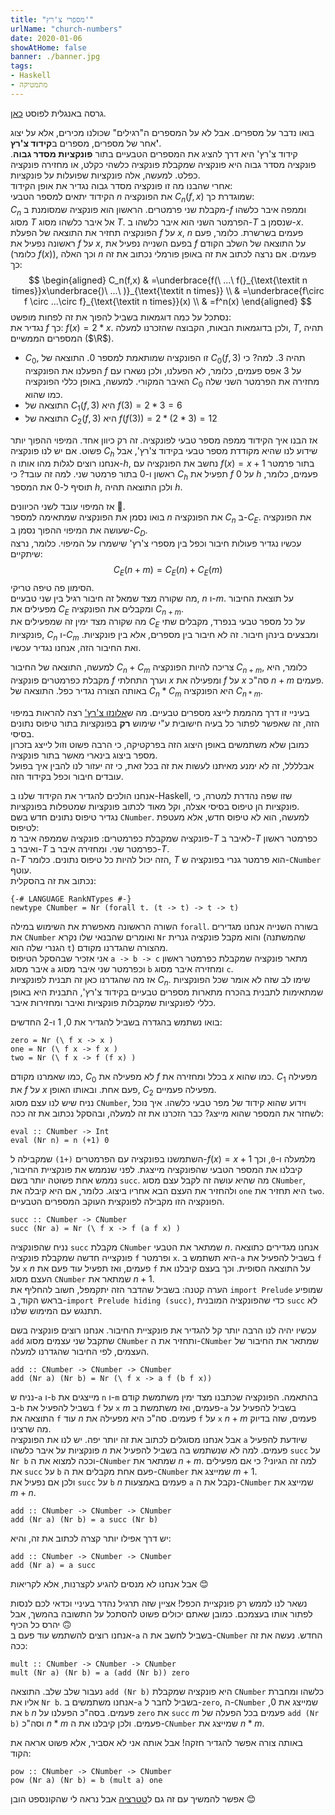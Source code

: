 ```yaml
---
title: "מספרי צ'רץ'"
urlName: "church-numbers"
date: 2020-01-06
showAtHome: false
banner: ./banner.jpg
tags:
- Haskell
- מתמטיקה
---
```


גרסה באנגלית לפוסט [כאן](./en/).

בואו נדבר על מספרים. אבל לא על המספרים ה"רגילים" שכולנו מכירים, אלא על יצוג אחר של מספרים, מספרים ב**קידוד צ'רץ'**.  
קידוד צ'רץ' היא דרך להציג את המספרים הטבעיים בתור **פונקציות מסדר גבוה**.
פונקציה מסדר גבוה היא פונקציה שמקבלת פונקציה כלשהי כקלט, או מחזירה פונקציה כפלט. למעשה, אלה פונקציות שפועלות על פונקציות.  
אחרי שהבנו מה זו פונקציה מסדר גבוה נגדיר את אופן הקידוד:  
הקידוד יתאים למספר הטבעי $n$ את הפונקציה $C_n(f, x)$ שמוגדרת כך:  
$C_n$ מקבלת שני פרמטרים. הראשון הוא פונקציה שמסומנת ב-$f$ וממפה איבר כלשהו מסוג $T$ אל איבר כלשהו מסוג $T$. הפרמטר השני הוא איבר כלשהו ב-$T$ שנסמן ב-$x$.  
הפונקציה תחזיר את התוצאה של הפעלת $f$ על $x$, $n$ פעמים בשרשרת. כלומר, פעם ראשונה נפעיל את $f$ על $x$, בפעם השנייה נפעיל את $f$ על התוצאה של השלב הקודם (כלומר $f(x)$), וכך האלה $n$ פעמים.
אם נרצה לכתוב את זה באופן פורמלי נכתוב את זה כך:
$$
\begin{aligned}
C_n(f,x)
& =\underbrace{f(\ ...\ f(}_{\text{\textit n times}}x\underbrace{)\ ...\ )}_{\text{\textit n times}} \\
& =\underbrace{f\circ f \circ ...\circ f}_{\text{\textit n times}}(x) \\
& =f^n(x)
\end{aligned}
$$
נסתכל על כמה דוגמאות בשביל להפוך את זה לפחות מופשט:  
נגדיר את $f$ כך: $f(x)=2*x$. ולכן בדוגמאות הבאות, הקבוצה שהזכרנו למעלה, $T$, תהיה המספרים הממשיים ($\R$).
- $C_0$, זו הפונקציה שמותאמת למספר $0$. התוצאה של $C_0(f, 3)$ תהיה $3$. למה? כי הפעלנו את הפונקציה $f$ על $3$ אפס פעמים, כלומר, לא הפעלנו, ולכן נשארו עם האיבר המקורי.
  למעשה, באופן כללי הפונקציה $C_0$ מחזירה את הפרמטר השני שלה כמו שהוא.
- התוצאה של $C_1(f, 3)$ היא $f(3)=2*3=6$
- התוצאה של $C_2(f, 3)$ היא $f(f(3))=2*(2*3)=12$

אז הבנו איך הקידוד ממפה מספר טבעי לפונקציה. זה רק כיוון אחד.
המיפוי ההפוך יותר פשוט. אם יש לנו פונקציה $C_h$ שידוע לנו שהיא מקודדת מספר טבעי בקידוד צ'רץ', אבל אנחנו רוצים לגלות מהו אותו ה-$h$, 
נחשב את הפונקציה עם $f(x)=x+1$ בתור פרמטר ראשון ו-$0$ בתור פרמטר שני.
למה זה עובד? כי $C_h$ תפעיל את $f$ על $0$ $h$ פעמים, כלומר, תוסיף ל-$0$ את המספר $h$, ולכן התוצאה תהיה $h$.

אז המיפוי עובד לשני הכיוונים 🥳.  
בואו נסמן את הפונקציה שמתאימה למספר $n$ את הפונקציה $C_n$ ב-$C_E$. את הפונקציה שעושה את המיפוי ההפוך נסמן ב-$C_D$.  
עכשיו נגדיר פעולות חיבור וכפל בין מספרי צ'רץ' שישמרו על המיפוי. כלומר, נרצה שיתקיים:
$$C_E(n + m)=C_E(n)+C_E(m)$$
הסימון פה טיפה טריקי.  
מה שקורה מצד שמאל זה חיבור רגיל בין שני טבעיים, $n$ ו-$m$. על תוצאת החיבור מפעילים את $C_E$ ומקבלים את הפונקציה $C_{n+m}$.  
מה שקורה מצד ימין זה שמפעילים את $C_E$ על כל מספר טבעי בנפרד, מקבלים שתי פונקציות, $C_n$ ו-$C_m$ ומבצעים בינהן חיבור. זה לא חיבור בין מספרים, אלא בין פונקציות. ואת החיבור הזה, אנחנו נגדיר עכשיו.

למעשה, התוצאה של החיבור $C_n+C_m$ צריכה להיות הפונקציה $C_{n+m}$, כלומר, היא מקבלת כפרמטרים פונקציה $f$ וערך התחלתי $x$ ומפעילה את $f$ על $x$ סה"כ $n+m$ פעמים.  
באותה הצורה נגדיר כפל. התוצאה של $C_n*C_m$ היא הפונקציה $C_{n*m}$.

בעיניי זו דרך מהממת לייצג מספרים טבעיים. מה ש[אלונזו צ'רץ'](https://he.wikipedia.org/wiki/אלונזו_צ'רץ') רצה להראות במיפוי הזה, זה שאפשר לפתור כל בעיה חישובית ע"י שימוש **רק**  בפונקציות בתור טיפוס נתונים בסיסי.  
כמובן שלא משתמשים באופן היצוג הזה בפרקטיקה, כי הרבה פשוט וזול לייצג בזכרון מספר ביצוג בינארי מאשר בתור פונקציה.  
אבלללל, זה לא ימנע מאיתנו לעשות את זה בכל זאת, כי זה יעזור לנו להבין איך בפועל עובדים חיבור וכפל בקידוד הזה.

אנחנו הולכים להגדיר את הקידוד שלנו ב-Haskell, שזו שפה נהדרת למטרה, כי פונקציות הן טיפוס בסיסי אצלה, וקל מאוד לכתוב פונקציות שמטפלות בפונקציות.  
נגדיר טיפוס נתונים חדש בשם `CNumber`. למעשה, הוא לא טיפוס חדש, אלא מעטפת לטיפוס:  
פונקציה שמקבלת כפרמטרים:  פונקציה שממפה איבר מ-$T$ לאיבר ב-$T$ כפרמטר ראשון ואיבר ב-$T$ כפרמטר שני. ומחזירה איבר ב-$T$.  
ה-$T$ הזה יכול להיות כל טיפוס נתונים. כלומר, $T$ הוא פרמטר גנרי בפונקציה ש-`CNumber` עוטף.  
נכתוב את זה בהסקלית:

```hs:gist=SophiaSaiada/4bcdc401767be16c95d3f17c8daef0e1#file-churchnumbers-hs-L1-L5
{-# LANGUAGE RankNTypes #-}
newtype CNumber = Nr (forall t. (t -> t) -> t -> t)
```

השורה הראשונה מאפשרת את השימוש במילה `forall`. בשורה השנייה אנחנו מגדירים את `CNumber` ואומרים שהבנאי שלו נקרא `Nr` והוא מקבל פונקציה גנרית (שהמשתנה הגנרי שלה הוא `t`) מהצורה שהגדרנו מקודם.  
אני אזכיר שבהסקל הטיפוס `a -> b -> c` מתאר פונקציה שמקבלת כפרמטר ראשון איבר מסוג `a` וכפרמטר שני איבר מסוג `b` ומחזירה איבר מסוג `c`.  
אז מה שהגדרנו כאן זה תבנית לפונקציות $C_n$. שימו לב שזה לא אומר שכל הפונקציות שמתאימות לתבנית בהכרח מתארות מספרים טבעיים בקידוד צ'רץ', התבנית היא באופן כללי לפונקציות שמקבלות פונקציות ואיבר ומחזירות איבר.

בואו נשתמש בהגדרה בשביל להגדיר את $0$, $1$ ו-$2$ החדשים:
```hs:gist=SophiaSaiada/4bcdc401767be16c95d3f17c8daef0e1#file-churchnumbers-hs-L7-L10
zero = Nr (\ f x -> x )
one = Nr (\ f x -> f x )
two = Nr (\ f x -> f (f x) )
```
כמו שאמרנו מקודם, $C_0$ לא מפעילה את $f$ בכלל ומחזירה את $x$ כמו שהוא. $C_1$ מפעילה את $f$ על $x$ פעם אחת. ובאותו האופן, $C_2$ מפעילה פעמיים.  
נניח שיש לנו עצם מסוג `CNumber`, וידוע שהוא קידוד של מפר טבעי כלשהו. איך נוכל לשחזר את המספר שהוא מייצג? כבר הזכרנו את זה למעלה, ובהסקל נכתוב את זה ככה:
```hs:gist=SophiaSaiada/4bcdc401767be16c95d3f17c8daef0e1#file-churchnumbers-hs-L12-L13
eval :: CNumber -> Int
eval (Nr n) = n (+1) 0
```
השתמשנו בפונקציה עם הפרמטרים `(+1)` שמקבילה ל-$f(x)=x+1$ מלמעלה ו-`0`, וכך קיבלנו את המספר הטבעי שהפונקציה מייצגת.
לפני שנממש את פונקציית החיבור, נממש אחת פשוטה יותר בשם `succ`. מה שהיא עושה זה לקבל עצם מסוג `CNumber`, ולהחזיר את העצם הבא אחריו ביצוג. כלומר, אם היא קיבלה את `one` היא תחזיר את `two`. הפונקציה הזו מקבילה לפונקצית העוקב המספרים הטבעיים.
```hs:gist=SophiaSaiada/4bcdc401767be16c95d3f17c8daef0e1#file-churchnumbers-hs-L15-L16
succ :: CNumber -> CNumber
succ (Nr a) = Nr (\ f x -> f (a f x) )
```
נניח שהפונקציה `succ` מקבלת `CNumber` שמתאר את הטבעי $n$.
אנחנו מגדירים כתוצאה פונקצייה חדשה שמקבלת פונקציה `f` ופרמטר `x`.
היא תשתמש ב-`a` בשביל להפעיל את `f` על `x` $n$ פעמים, ואז תפעיל עוד פעם את `f` על התוצאה הסופית. וכך בעצם קיבלנו את העצם מסוג `CNumber` שמתאר את $n+1$.  
הערה קטנה: בשביל שהדבר הזה יתקמפל, חשוב להחליף את `import Prelude` שמופיע בראש הקוד, ב-`import Prelude hiding (succ)`, כדי שהפונקציה המובנית `succ` לא תתנגש עם המימוש שלנו.

עכשיו יהיה לנו הרבה יותר קל להגדיר את פונקציית החיבור. אנחנו רוצים פונקציה בשם `add` שתקבל שני עצמים מסוג `CNumber` ותחזיר את ה-`CNumber` שמתאר את החיבור של העצמים, לפי החיבור שהגדרנו למעלה.
```hs:gist=SophiaSaiada/4bcdc401767be16c95d3f17c8daef0e1#file-churchnumbers-hs-L18-L19
add :: CNumber -> CNumber -> CNumber
add (Nr a) (Nr b) = Nr (\ f x -> a f (b f x))
```
נניח ש-`a` ו-`b` מייצגים את `n` ו-`m` בהתאמה. הפונקציה שכתבנו מצד ימין משתמשת קודם ב-`b` בשביל להפעיל את `f` על `x` $m$ פעמים, ואז משתמשת ב-`a` בשביל להפעיל על התוצאה את `f` עוד $n$ פעמים. סה"כ היא מפעילה את `f` על `x` $n+m$ פעמים, שזה בדיוק מה שרצינו.  
אבל אנחנו מסוגלים לכתוב את זה יותר יפה. יש לנו את הפונקציה `a` שיודעת להפעיל פונקציות על איבר כלשהו $n$ פעמים. למה לא שנשתמש בה בשביל להפעיל את `succ` על `Nr b` וככה למצוא את ה-`CNumber` שמתאר את $n+m$.
למה זה הגיוני? כי אם מפעילים את `succ` על `b` פעם אחת מקבלים את ה-`CNumber` שמייצג את $m+1$.  
ולכן אם נפעיל את `succ` על `b` $n$ פעמים באמצעות `a` נקבל את ה-`CNumber` שמייצג את $m+n$.
```hs:gist=SophiaSaiada/4bcdc401767be16c95d3f17c8daef0e1#file-churchnumbers-hs-L18-L20
add :: CNumber -> CNumber -> CNumber
add (Nr a) (Nr b) = a succ (Nr b)
```
יש דרך אפילו יותר קצרה לכתוב את זה, והיא:
```hs:gist=SophiaSaiada/4bcdc401767be16c95d3f17c8daef0e1#file-churchnumbers-hs-L18-L21
add :: CNumber -> CNumber -> CNumber
add (Nr a) = a succ
```
אבל אנחנו לא מנסים להגיע לקצרנות, אלא לקריאות 😊

נשאר לנו לממש רק פונקציית הכפל! אציין שזה תרגיל נהדר בעיניי וכדאי לכם לנסות לפתור אותו בעצמכם. כמובן שאתם יכולים פשוט להסתכל על התשובה בהמשך, אבל יהרס כל הכיף 🙃  
אנחנו רוצים להשתמש עוד פעם ב-`a` בשביל לחשב את ה-`CNumber` החדש. נעשה את זה ככה: 
```hs:gist=SophiaSaiada/4bcdc401767be16c95d3f17c8daef0e1#file-churchnumbers-hs-L23-L25
mult :: CNumber -> CNumber -> CNumber
mult (Nr a) (Nr b) = a (add (Nr b)) zero
```
נעבור שלב שלב. התוצאה `add (Nr b)` היא פונקציה שמקבלת `CNumber` כלשהו ומחברת אליו את `Nr b`. אנחנו משתמשים ב-`a` בשביל לחבר ל-`zero`, ה-`CNumber` שמייצג את $0$, את `b` $n$ פעמים. בסה"כ הפעלנו על `zero` את `succ` $m$ פעמים בכל הפעלה של `add (Nr b)` וסה"כ $n*m$ פעמים. ולכן קיבלנו את ה-`CNumber` שמייצג את $n*m$.

באותה צורה אפשר להגדיר חזקה! אבל אותה אני לא אסביר, אלא פשוט אראה את הקוד:
```hs:gist=SophiaSaiada/4bcdc401767be16c95d3f17c8daef0e1#file-churchnumbers-hs-L27-L29
pow :: CNumber -> CNumber -> CNumber
pow (Nr a) (Nr b) = b (mult a) one
```

אפשר להמשיך עם זה גם ל[טטרציה](https://he.wikipedia.org/wiki/טטרציה) אבל נראה לי שהקונספט הובן 😊
